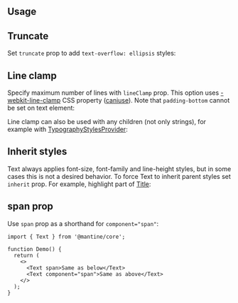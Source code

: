 

## Usage

<Demo data={TextDemos.usage} />

<Gradient component="Text" />

<Demo data={TextDemos.gradient} />

## Truncate

Set `truncate` prop to add `text-overflow: ellipsis` styles:

<Demo data={TextDemos.truncate} />

## Line clamp

Specify maximum number of lines with `lineClamp` prop. This option uses [-webkit-line-clamp](https://developer.mozilla.org/en-US/docs/Web/CSS/-webkit-line-clamp)
CSS property ([caniuse](https://caniuse.com/css-line-clamp)). Note that `padding-bottom` cannot be set on text element:

<Demo data={TextDemos.linesConfigurator} />

Line clamp can also be used with any children (not only strings), for example with [TypographyStylesProvider](/core/typography-styles-provider/):

<Demo data={TextDemos.lineClamp} />

## Inherit styles

Text always applies font-size, font-family and line-height styles,
but in some cases this is not a desired behavior. To force Text to inherit parent
styles set `inherit` prop. For example, highlight part of [Title](/core/title/):

<Demo data={TextDemos.inherit} />

<Polymorphic
  defaultElement="p"
  changeToElement="a"
  component="Text"
/>

## span prop

Use `span` prop as a shorthand for `component="span"`:

```tsx
import { Text } from '@mantine/core';

function Demo() {
  return (
    <>
      <Text span>Same as below</Text>
      <Text component="span">Same as above</Text>
    </>
  );
}
```
